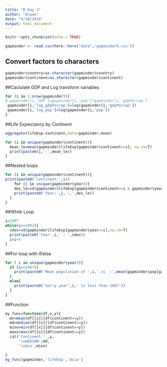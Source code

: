 ```yaml
---
title: "R Day 2"
author: "Arpan"
date: "9/18/2018"
output: html_document
---
```


```r
knitr::opts_chunk$set(echo = TRUE)
```

```r
gapminder <- read.csv(here::here("data",'gapminder5.csv'))
```

## Convert factors to characters

```r
gapminder$country=as.character(gapminder$country)
gapminder$continent=as.character(gapminder$continent)
```

##Caclulate GDP and Log transform variables
```r
for (i in 1:nrow(gapminder)){
# gapminder[i,'GDP']=gapminder[i,'pop']*gapminder[i,'gdpPercap']  
 gapminder[i,'log_gdpPercap']=log(gapminder[i,'gdpPercap'])
 gapminder[i,'log_pop']=log(gapminder[i,'pop'])
}
```

##Life Expwctancy by Continent

```r
aggregate(lifeExp~continent,data=gapminder,mean)

for (i in unique(gapminder$continent)){
  mean_le=mean(gapminder$lifeExp[gapminder$continent==i], na.rm=T)
  print(paste0(i,':',mean_le))
}
```

##Nested loops

```r
for (i in unique(gapminder$continent)){
print(paste0('Continent:',i))
    for (j in unique(gapminder$year)){
    dev_le=sd(gapminder$lifeExp[gapminder$continent==i & gapminder$year==j],na.rm=T)
    print(paste0('Year:',j,':,',dev_le))
  }
}
```
##While Loop
```r
i=1987
while(i<=2002){
  sdev=sd(gapminder$lifeExp[gapminder$year==i],na.rm=T)
  print(paste0('Year',i,' : ',sdev))
  i=i+5
}
```

##For loop with if/else

```r
for ( i in unique(gapminder$year)){
  if (i>=1987){
    print(paste0('Mean population of ',i,' is  :',mean(gapminder$pop[gapminder$year==i])))
  }
  else{
    print(paste0('Sorry year',i,' is less than 1987'))
  }
}

```

##Function

```r
my_func=function(df,x,y){
  mn=mean(df[[x]][df$continent==y])
  md=median(df[[x]][df$continent==y])
  minn=min(df[[x]][df$continent==y])
  maxx=max(df[[x]][df$continent==y])
  cat('Continent ' ,y,
      '\nmEDIAN',md,
      '\nmin',minn)
  
}
my_func(gapminder,'lifeExp','Asia')
```


